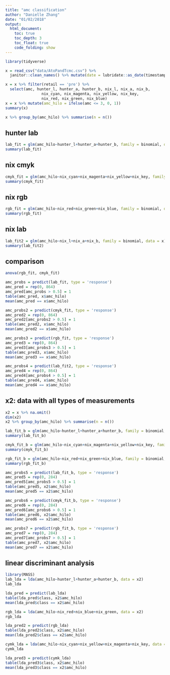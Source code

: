 ```yaml
---
title: "amc classification"
author: "Danielle Zhang"
date: "01/02/2018"
output: 
  html_document:
    toc: true
    toc_depth: 3
    toc_float: true
    code_folding: show
---
```


```r
library(tidyverse)

x = read_csv("data/AtoPandTcmc.csv") %>% 
  janitor::clean_names() %>% mutate(date = lubridate::as_date(timestamp))

x = x %>% filter(retail == 'pre') %>% 
  select(amc, hunter_l, hunter_a, hunter_b, nix_l, nix_a, nix_b,
                nix_cyan, nix_magenta, nix_yellow, nix_key, 
                nix_red, nix_green, nix_blue)
x = x %>% mutate(amc_hilo = ifelse(amc <= 3, 0, 1))
summary(x)
```

```r
x %>% group_by(amc_hilo) %>% summarise(n = n())
```

## hunter lab

```r
lab_fit = glm(amc_hilo~hunter_l+hunter_a+hunter_b, family = binomial, data = x)
summary(lab_fit)
```

## nix cmyk
```r
cmyk_fit = glm(amc_hilo~nix_cyan+nix_magenta+nix_yellow+nix_key, family = binomial, data = x)
summary(cmyk_fit)
```

## nix rgb
```r
rgb_fit = glm(amc_hilo~nix_red+nix_green+nix_blue, family = binomial, data = x)
summary(rgb_fit)
```

## nix lab
```r
lab_fit2 = glm(amc_hilo~nix_l+nix_a+nix_b, family = binomial, data = x)
summary(lab_fit2)
```

## comparison

```r
anova(rgb_fit, cmyk_fit)
```


```r
amc_probs = predict(lab_fit, type = 'response')
amc_pred = rep(0, 864)
amc_pred[amc_probs > 0.5] = 1
table(amc_pred, x$amc_hilo)
mean(amc_pred == x$amc_hilo)
```


```r
amc_probs2 = predict(cmyk_fit, type = 'response')
amc_pred2 = rep(0, 864)
amc_pred2[amc_probs2 > 0.5] = 1
table(amc_pred2, x$amc_hilo)
mean(amc_pred2 == x$amc_hilo)
```

```r
amc_probs3 = predict(rgb_fit, type = 'response')
amc_pred3 = rep(0, 864)
amc_pred3[amc_probs3 > 0.5] = 1
table(amc_pred3, x$amc_hilo)
mean(amc_pred3 == x$amc_hilo)
```

```r
amc_probs4 = predict(lab_fit2, type = 'response')
amc_pred4 = rep(0, 864)
amc_pred4[amc_probs4 > 0.5] = 1
table(amc_pred4, x$amc_hilo)
mean(amc_pred4 == x$amc_hilo)
```

## x2: data with all types of measurements

```r
x2 = x %>% na.omit()
dim(x2)
x2 %>% group_by(amc_hilo) %>% summarise(n = n())
```


```r
lab_fit_b = glm(amc_hilo~hunter_l+hunter_a+hunter_b, family = binomial, data = x2)
summary(lab_fit_b)
```


```r
cmyk_fit_b = glm(amc_hilo~nix_cyan+nix_magenta+nix_yellow+nix_key, family = binomial, data = x2)
summary(cmyk_fit_b)
```


```r
rgb_fit_b = glm(amc_hilo~nix_red+nix_green+nix_blue, family = binomial, data = x2)
summary(rgb_fit_b)
```


```r
amc_probs5 = predict(lab_fit_b, type = 'response')
amc_pred5 = rep(0, 284)
amc_pred5[amc_probs5 > 0.5] = 1
table(amc_pred5, x2$amc_hilo)
mean(amc_pred5 == x2$amc_hilo)
```


```r
amc_probs6 = predict(cmyk_fit_b, type = 'response')
amc_pred6 = rep(0, 284)
amc_pred6[amc_probs6 > 0.5] = 1
table(amc_pred6, x2$amc_hilo)
mean(amc_pred6 == x2$amc_hilo)
```


```r
amc_probs7 = predict(rgb_fit_b, type = 'response')
amc_pred7 = rep(0, 284)
amc_pred7[amc_probs7 > 0.5] = 1
table(amc_pred7, x2$amc_hilo)
mean(amc_pred7 == x2$amc_hilo)
```

## linear discriminant analysis

```r
library(MASS)
lab_lda = lda(amc_hilo~hunter_l+hunter_a+hunter_b, data = x2)
lab_lda
```

```r
lda_pred = predict(lab_lda)
table(lda_pred$class, x2$amc_hilo)
mean(lda_pred$class == x2$amc_hilo)
```

```r
rgb_lda = lda(amc_hilo~nix_red+nix_blue+nix_green, data = x2)
rgb_lda
```

```r
lda_pred2 = predict(rgb_lda)
table(lda_pred2$class, x2$amc_hilo)
mean(lda_pred2$class == x2$amc_hilo)
```

```r
cymk_lda = lda(amc_hilo~nix_cyan+nix_yellow+nix_magenta+nix_key, data = x2)
cymk_lda
```

```r
lda_pred3 = predict(cymk_lda)
table(lda_pred3$class, x2$amc_hilo)
mean(lda_pred3$class == x2$amc_hilo)
```


